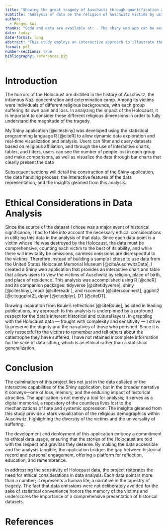 ```yaml
---
title: "Showing the great tragedy of Auschwitz through quantification and visualization"
subtitle: "Analysis of data on the religion of Auschwitz victims by using Shiny APPs"
author: 
  - Pengyu Sui
thanks: "Code and data are available at: . The shiny web app can be accessed at: https://3i9jvi-simon0202sui.shinyapps.io/Visualization_of_Auschwitz/"
date: today
date-format: long
abstract: "This study employs an interactive approach to illustrate the scale of the Holocaust's atrocities at Auschwitz, focusing on the religious affiliations of the victims. By harnessing the capabilities of Shiny applications in R, we dissect and visualize the available data to provide a comprehensive analysis of the religious diversity of those who suffered under this regime of terror. The application offers users an intuitive platform to engage with the data, facilitating a deeper understanding of the magnitude of loss experienced by each religious group. We can clearly see that ninety percent of the victims were of Jewish origin, so it can be said that Auschwitz was a targeted genocide."
format: pdf
number-sections: true
bibliography: references.bib
---
```


# Introduction

The horrors of the Holocaust are distilled in the history of Auschwitz, the infamous Nazi concentration and extermination camp. Among its victims were individuals of different religious backgrounds, with each group suffering its own pain and loss. In analyzing the impact of the Holocaust, it is important to consider these different religious dimensions in order to fully understand the magnitude of the tragedy.

My Shiny application [@citeshiny] was developed using the statistical programming language R [@citeR] to allow dynamic data exploration and real-time visualization and analysis. Users can filter and query datasets based on religious affiliation, and through the use of interactive charts, tables, and filters, users can see the number of people lost in each group and make comparisons, as well as visualize the data through bar charts that clearly present the data

Subsequent sections will detail the construction of the Shiny application, the data handling process, the interactive features of the data representation, and the insights gleaned from this analysis.

# Ethical Considerations in Data Analysis

Since the source of the dataset I chose was a major event of historical significance, I had to take into account the necessary ethical considerations in utilizing this data in the analysis of that data. Since each data point is a victim whose life was destroyed by the Holocaust, the data must be comprehensive, counting each victim to the best of its ability, and while there will inevitably be omissions, careless omissions are disrespectful to the victims.
Therefore instead of building a sample I chose to use data from the United States Holocaust Memorial Museum [@citeAuschwitzData], I created a Shiny web application that provides an interactive chart and table that allows users to view the victims of Auschwitz by religion, place of birth, and place of residence. This analysis was accomplished using R [@citeR] and its companion packages: tidyverse [@citetidyverse], shiny [@citeshiny], readr [@citereadr ], and rsconnect [@citersconnect], ggplot2 [@citeggplot2], dplyr [@citedplyr], DT [@citeDT].

Drawing inspiration from Bouie's reflections [@citeBouie], as cited in leading publications, my approach to this analysis is underpinned by a profound respect for the data's inherent historical and cultural layers. In grappling with the Holocaust data — fraught with complexity and sensitivity — I strive to preserve the dignity and the narratives of those who perished. Since it is only respectful to the victims to remember and tell others about the catastrophe they have suffered, I have not retained incomplete information for the sake of data sifting, which is an ethical rather than a statistical generalization.

# Conclusion

The culmination of this project lies not just in the data collated or the interactive capabilities of the Shiny application, but in the broader narrative it conveys—one of loss, memory, and the enduring impact of historical atrocities. The application is not merely a tool for analysis; it serves as a digital memorial, a repository of the countless lives lost to the mechanizations of hate and systemic oppression. The insights gleaned from this study provide a stark visualization of the religious demographics within Auschwitz, highlighting the diversity of the victims and the universality of suffering.

The development and deployment of this application embody a commitment to ethical data usage, ensuring that the stories of the Holocaust are told with the respect and gravitas they deserve. By making the data accessible and the analysis tangible, the application bridges the gap between historical record and personal engagement, offering a platform for reflection, education, and remembrance.

In addressing the sensitivity of Holocaust data, the project reiterates the need for ethical considerations in data analysis. Each data point is more than a number; it represents a human life, a narrative in the tapestry of tragedy. The fact that data omissions were not deliberately avoided for the sake of statistical convenience honors the memory of the victims and underscores the importance of a comprehensive presentation of historical datasets.

\newpage


# References

